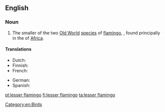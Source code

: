 ==English==
{{rfi}}
{{wikipedia}}
{{wikispecies|Phoenicopterus minor}}
===Noun===
{{en-noun|head=[[lesser]] [[flamingo]]}}

# The smaller of the two [[Old World]] [[species]] of [[flamingo]], {{taxlink|Phoenicopterus minor|species}}, found principally in the {{pedlink|Great Rift Valley}} of [[Africa]].

====Translations====
{{trans-top|the smaller of the two old world species of flamingo}}
* Dutch: {{t|nl|dwergflamingo|m}}
* Finnish: {{t+|fi|pikkuflamingo}}
* French: {{t|fr|flamant nain|m}}
{{trans-mid}}
* German: {{t|de|Zwergflamingo}}
* Spanish: {{t|es|flamenco enano|m}}
{{trans-bottom}}

[[Category:en:Birds]]

[[pl:lesser flamingo]]
[[fi:lesser flamingo]]
[[ta:lesser flamingo]]